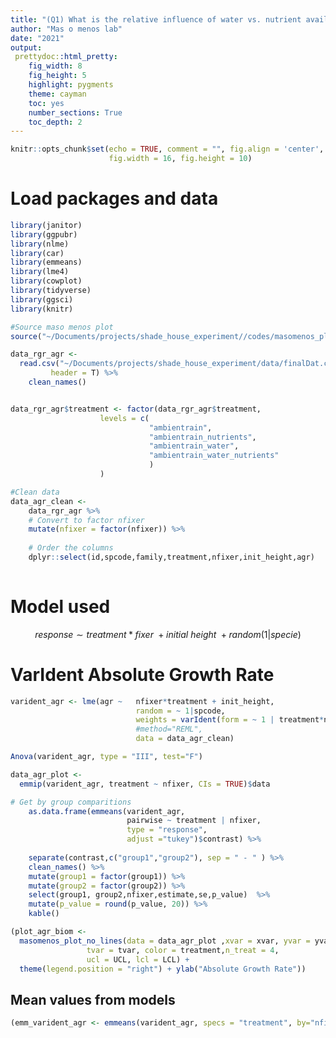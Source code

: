 ```yaml
---
title: "(Q1) What is the relative influence of water vs. nutrient availability on tropical dry forest seedling growth and biomass allocation. AGR Model"
author: "Mas o menos lab"
date: "2021"
output: 
 prettydoc::html_pretty:
    fig_width: 8
    fig_height: 5 
    highlight: pygments
    theme: cayman   
    toc: yes
    number_sections: True
    toc_depth: 2
---
```


```r
knitr::opts_chunk$set(echo = TRUE, comment = "", fig.align = 'center',
					  fig.width = 16, fig.height = 10)
```

# Load packages and data
```r
library(janitor)
library(ggpubr)
library(nlme)
library(car)
library(emmeans)
library(lme4)
library(cowplot)
library(tidyverse)
library(ggsci)
library(knitr)
```

```r
#Source maso menos plot
source("~/Documents/projects/shade_house_experiment//codes/masomenos_plot.R")
```


```r
data_rgr_agr <- 
  read.csv("~/Documents/projects/shade_house_experiment/data/finalDat.csv", 
  		 header = T) %>%
	clean_names() 


data_rgr_agr$treatment <- factor(data_rgr_agr$treatment,
					levels = c(
							   "ambientrain", 
							   "ambientrain_nutrients",
							   "ambientrain_water",
							   "ambientrain_water_nutrients"
							   )
					)

#Clean data
data_agr_clean <- 
    data_rgr_agr %>% 
	# Convert to factor nfixer
	mutate(nfixer = factor(nfixer)) %>% 
    
    # Order the columns  
    dplyr::select(id,spcode,family,treatment,nfixer,init_height,agr)
  
```


# Model used 

$$response\sim treatment*fixer\ + initial\ height\ + random(1|specie)$$



# VarIdent Absolute Growth Rate

```r
varident_agr <- lme(agr ~   nfixer*treatment + init_height,
                			random = ~ 1|spcode,
                			weights = varIdent(form = ~ 1 | treatment*nfixer),
							#method="REML",
                			data = data_agr_clean) 

```


```r
Anova(varident_agr, type = "III", test="F")
```

```r
data_agr_plot <- 
  emmip(varident_agr, treatment ~ nfixer, CIs = TRUE)$data 

```


```r

# Get by group comparitions
    as.data.frame(emmeans(varident_agr,
    					  pairwise ~ treatment | nfixer,
    					  type = "response", 
    					  adjust ="tukey")$contrast) %>% 
  
    separate(contrast,c("group1","group2"), sep = " - " ) %>% 
    clean_names() %>% 
    mutate(group1 = factor(group1)) %>%
    mutate(group2 = factor(group2)) %>% 
    select(group1, group2,nfixer,estimate,se,p_value)  %>%
    mutate(p_value = round(p_value, 20)) %>% 
    kable()
```


```r
(plot_agr_biom <- 
  masomenos_plot_no_lines(data = data_agr_plot ,xvar = xvar, yvar = yvar, 
                 tvar = tvar, color = treatment,n_treat = 4,
                 ucl = UCL, lcl = LCL) +
  theme(legend.position = "right") + ylab("Absolute Growth Rate"))
```


## Mean values from models

```r
(emm_varident_agr <- emmeans(varident_agr, specs = "treatment", by="nfixer"))
```









